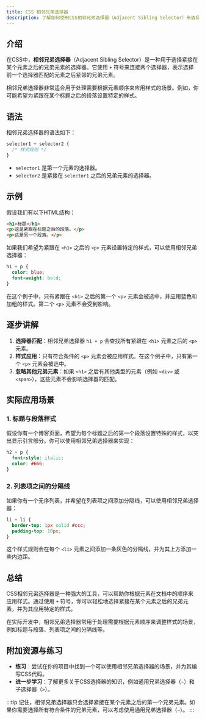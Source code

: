 ```yaml
---
title: CSS 相邻兄弟选择器
description: 了解如何使用CSS相邻兄弟选择器（Adjacent Sibling Selector）来选择紧接在某个元素之后的兄弟元素，并掌握其实际应用场景。
---
```


## 介绍

在CSS中，**相邻兄弟选择器**（Adjacent Sibling Selector）是一种用于选择紧接在某个元素之后的兄弟元素的选择器。它使用 `+` 符号来连接两个选择器，表示选择前一个选择器匹配的元素之后紧邻的兄弟元素。

相邻兄弟选择器非常适合用于处理需要根据元素顺序来应用样式的场景。例如，你可能希望为紧跟在某个标题之后的段落设置特定的样式。

## 语法

相邻兄弟选择器的语法如下：

```css
selector1 + selector2 {
  /* 样式规则 */
}
```

- `selector1` 是第一个元素的选择器。
- `selector2` 是紧接在 `selector1` 之后的兄弟元素的选择器。

## 示例

假设我们有以下HTML结构：

```html
<h1>标题</h1>
<p>这是紧跟在标题之后的段落。</p>
<p>这是另一个段落。</p>
```

如果我们希望为紧跟在 `<h1>` 之后的 `<p>` 元素设置特定的样式，可以使用相邻兄弟选择器：

```css
h1 + p {
  color: blue;
  font-weight: bold;
}
```

在这个例子中，只有紧跟在 `<h1>` 之后的第一个 `<p>` 元素会被选中，并应用蓝色和加粗的样式。第二个 `<p>` 元素不会受到影响。

## 逐步讲解

1. **选择器匹配**：相邻兄弟选择器 `h1 + p` 会查找所有紧跟在 `<h1>` 元素之后的 `<p>` 元素。
2. **样式应用**：只有符合条件的 `<p>` 元素会被应用样式。在这个例子中，只有第一个 `<p>` 元素会被选中。
3. **忽略其他兄弟元素**：如果 `<h1>` 之后有其他类型的元素（例如 `<div>` 或 `<span>`），这些元素不会影响选择器的匹配。

## 实际应用场景

### 1. 标题与段落样式

假设你有一个博客页面，希望为每个标题之后的第一个段落设置特殊的样式，以突出显示引言部分。你可以使用相邻兄弟选择器来实现：

```css
h2 + p {
  font-style: italic;
  color: #666;
}
```

### 2. 列表项之间的分隔线

如果你有一个无序列表，并希望在列表项之间添加分隔线，可以使用相邻兄弟选择器：

```css
li + li {
  border-top: 1px solid #ccc;
  padding-top: 10px;
}
```

这个样式规则会在每个 `<li>` 元素之间添加一条灰色的分隔线，并为其上方添加一些内边距。

## 总结

CSS相邻兄弟选择器是一种强大的工具，可以帮助你根据元素在文档中的顺序来应用样式。通过使用 `+` 符号，你可以轻松地选择紧接在某个元素之后的兄弟元素，并为其应用特定的样式。

在实际开发中，相邻兄弟选择器常用于处理需要根据元素顺序来调整样式的场景，例如标题与段落、列表项之间的分隔线等。

## 附加资源与练习

- **练习**：尝试在你的项目中找到一个可以使用相邻兄弟选择器的场景，并为其编写CSS代码。
- **进一步学习**：了解更多关于CSS选择器的知识，例如通用兄弟选择器（`~`）和子选择器（`>`）。

:::tip
记住，相邻兄弟选择器只会选择紧接在某个元素之后的第一个兄弟元素。如果你需要选择所有符合条件的兄弟元素，可以考虑使用通用兄弟选择器（`~`）。
:::